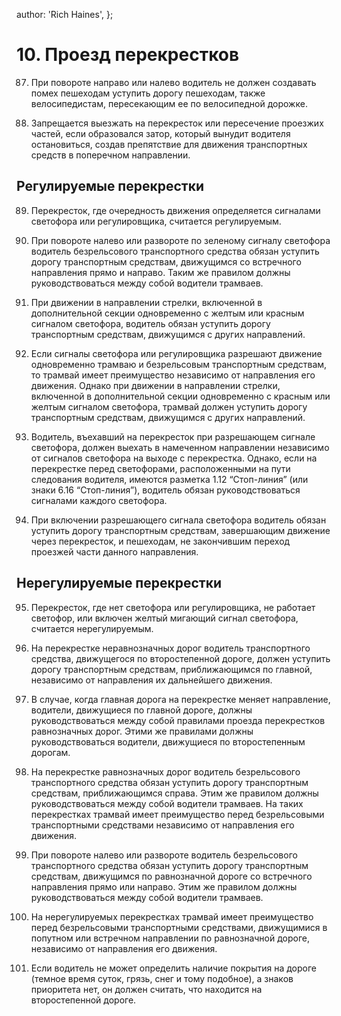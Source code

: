 
  author: 'Rich Haines',
};

# 10. Проезд перекрестков

87. При повороте направо или налево водитель не должен создавать помех пешеходам уступить дорогу пешеходам, также велосипедистам, пересекающим ее по велосипедной дорожке.

88. Запрещается выезжать на перекресток или пересечение проезжих частей, если образовался затор, который вынудит водителя остановиться, создав препятствие для движения транспортных средств в поперечном направлении.

## Регулируемые перекрестки

89. Перекресток, где очередность движения определяется сигналами светофора или регулировщика, считается регулируемым.

90. При повороте налево или развороте по зеленому сигналу светофора водитель безрельсового транспортного средства обязан уступить дорогу транспортным средствам, движущимся со встречного направления прямо и направо. Таким же правилом должны руководствоваться между собой водители трамваев.

91. При движении в направлении стрелки, включенной в дополнительной секции одновременно с желтым или красным сигналом светофора, водитель обязан уступить дорогу транспортным средствам, движущимся с других направлений.

92. Если сигналы светофора или регулировщика разрешают движение одновременно трамваю и безрельсовым транспортным средствам, то трамвай имеет преимущество независимо от направления его движения. Однако при движении в направлении стрелки, включенной в дополнительной секции одновременно с красным или желтым сигналом светофора, трамвай должен уступить дорогу транспортным средствам, движущимся с других направлений.

93. Водитель, въехавший на перекресток при разрешающем сигнале светофора, должен выехать в намеченном направлении независимо от сигналов светофора на выходе с перекрестка. Однако, если на перекрестке перед светофорами, расположенными на пути следования водителя, имеются разметка 1.12 “Стоп-линия” (или знаки 6.16 “Стоп-линия”), водитель обязан руководствоваться сигналами каждого светофора.

94. При включении разрешающего сигнала светофора водитель обязан уступить дорогу транспортным средствам, завершающим движение через перекресток, и пешеходам, не закончившим переход проезжей части данного направления.

## Нерегулируемые перекрестки

95. Перекресток, где нет светофора или регулировщика, не работает светофор, или включен желтый мигающий сигнал светофора, считается нерегулируемым.

96. На перекрестке неравнозначных дорог водитель транспортного средства, движущегося по второстепенной дороге, должен уступить дорогу транспортным средствам, приближающимся по главной, независимо от направления их дальнейшего движения.

97. В случае, когда главная дорога на перекрестке меняет направление, водители, движущиеся по главной дороге, должны руководствоваться между собой правилами проезда перекрестков равнозначных дорог. Этими же правилами должны руководствоваться водители, движущиеся по второстепенным дорогам.

98. На перекрестке равнозначных дорог водитель безрельсового транспортного средства обязан уступить дорогу транспортным средствам, приближающимся справа. Этим же правилом должны руководствоваться между собой водители трамваев. На таких перекрестках трамвай имеет преимущество перед безрельсовыми транспортными средствами независимо от направления его движения.

99. При повороте налево или развороте водитель безрельсового транспортного средства обязан уступить дорогу транспортным средствам, движущимся по равнозначной дороге со встречного направления прямо или направо. Этим же правилом должны руководствоваться между собой водители трамваев.

100.  На нерегулируемых перекрестках трамвай имеет преимущество перед безрельсовыми транспортными средствами, движущимися в попутном или встречном направлении по равнозначной дороге, независимо от направления его движения.

101.  Если водитель не может определить наличие покрытия на дороге (темное время суток, грязь, снег и тому подобное), а знаков приоритета нет, он должен считать, что находится на второстепенной дороге.

